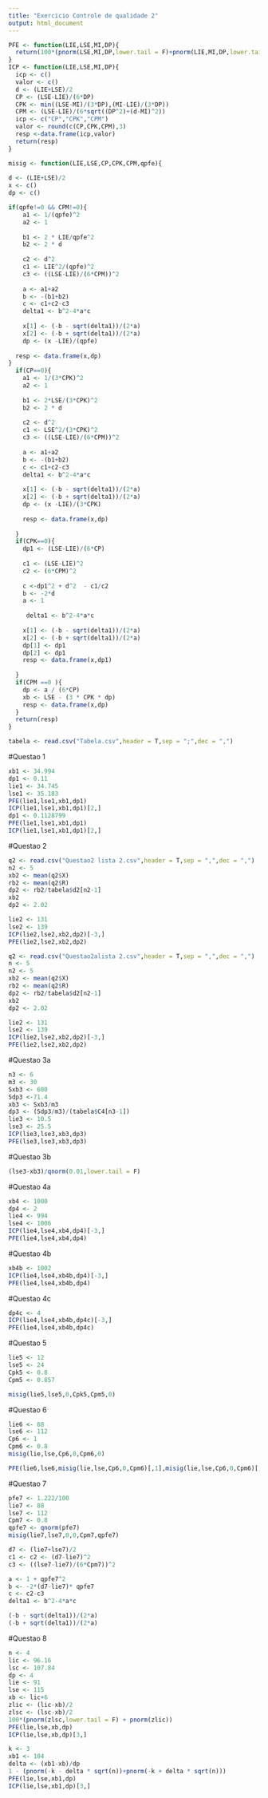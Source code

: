 ```yaml
---
title: "Exercicio Controle de qualidade 2"
output: html_document
---
```


```r
PFE <- function(LIE,LSE,MI,DP){
  return(100*(pnorm(LSE,MI,DP,lower.tail = F)+pnorm(LIE,MI,DP,lower.tail = T)))
}
ICP <- function(LIE,LSE,MI,DP){
  icp <- c()
  valor <- c()
  d <- (LIE+LSE)/2
  CP <- (LSE-LIE)/(6*DP)
  CPK <- min((LSE-MI)/(3*DP),(MI-LIE)/(3*DP))
  CPM <- (LSE-LIE)/(6*sqrt((DP^2)+(d-MI)^2))
  icp <- c("CP","CPK","CPM")
  valor <- round(c(CP,CPK,CPM),3)
  resp <-data.frame(icp,valor)
  return(resp)
}

```

```r
misig <- function(LIE,LSE,CP,CPK,CPM,qpfe){
  
d <- (LIE+LSE)/2    
x <- c()
dp <- c()

if(qpfe!=0 && CPM!=0){
    a1 <- 1/(qpfe)^2
    a2 <- 1
    
    b1 <- 2 * LIE/qpfe^2
    b2 <- 2 * d
    
    c2 <- d^2
    c1 <- LIE^2/(qpfe)^2
    c3 <- ((LSE-LIE)/(6*CPM))^2
    
    a <- a1+a2
    b <- -(b1+b2)
    c <- c1+c2-c3  
    delta1 <- b^2-4*a*c
    
    x[1] <- (-b - sqrt(delta1))/(2*a)
    x[2] <- (-b + sqrt(delta1))/(2*a)
    dp <- (x -LIE)/(qpfe)
  
  resp <- data.frame(x,dp)
}
  if(CP==0){
    a1 <- 1/(3*CPK)^2
    a2 <- 1
    
    b1 <- 2*LSE/(3*CPK)^2
    b2 <- 2 * d
    
    c2 <- d^2
    c1 <- LSE^2/(3*CPK)^2
    c3 <- ((LSE-LIE)/(6*CPM))^2
    
    a <- a1+a2
    b <- -(b1+b2)
    c <- c1+c2-c3  
    delta1 <- b^2-4*a*c
    
    x[1] <- (-b - sqrt(delta1))/(2*a)
    x[2] <- (-b + sqrt(delta1))/(2*a)
    dp <- (x -LIE)/(3*CPK)
    
    resp <- data.frame(x,dp)
    
  }
  if(CPK==0){
    dp1 <- (LSE-LIE)/(6*CP)
    
    c1 <- (LSE-LIE)^2
    c2 <- (6*CPM)^2
    
    c <-dp1^2 + d^2  - c1/c2 
    b <- -2*d
    a <- 1
    
     delta1 <- b^2-4*a*c
    
    x[1] <- (-b - sqrt(delta1))/(2*a)
    x[2] <- (-b + sqrt(delta1))/(2*a)
    dp[1] <- dp1
    dp[2] <- dp1
    resp <- data.frame(x,dp1)
     
  }
  if(CPM ==0 ){
    dp <- a / (6*CP)
    xb <- LSE - (3 * CPK * dp)
    resp <- data.frame(x,dp)
  }
  return(resp)
}
```


```r
tabela <- read.csv("Tabela.csv",header = T,sep = ";",dec = ",")
```

#Questao 1
```r
xb1 <- 34.994
dp1 <- 0.11
lie1 <- 34.745
lse1 <- 35.183
PFE(lie1,lse1,xb1,dp1)
ICP(lie1,lse1,xb1,dp1)[2,]
dp1 <- 0.1128799
PFE(lie1,lse1,xb1,dp1)
ICP(lie1,lse1,xb1,dp1)[2,]

```
#Questao 2
```r
q2 <- read.csv("Questao2 lista 2.csv",header = T,sep = ",",dec = ",")
n2 <- 5
xb2 <- mean(q2$X)
rb2 <- mean(q2$R)
dp2 <- rb2/tabela$d2[n2-1]
xb2
dp2 <- 2.02

lie2 <- 131
lse2 <- 139
ICP(lie2,lse2,xb2,dp2)[-3,]
PFE(lie2,lse2,xb2,dp2)
```

```r
q2 <- read.csv("Questao2alista 2.csv",header = T,sep = ",",dec = ",")
n <- 5
n2 <- 5
xb2 <- mean(q2$X)
rb2 <- mean(q2$R)
dp2 <- rb2/tabela$d2[n2-1]
xb2
dp2 <- 2.02

lie2 <- 131
lse2 <- 139
ICP(lie2,lse2,xb2,dp2)[-3,]
PFE(lie2,lse2,xb2,dp2)
```


#Questao 3a
```r
n3 <- 6
m3 <- 30
Sxb3 <- 600
Sdp3 <-71.4 
xb3 <- Sxb3/m3
dp3 <- (Sdp3/m3)/(tabela$C4[n3-1])
lie3 <- 10.5
lse3 <- 25.5
ICP(lie3,lse3,xb3,dp3)
PFE(lie3,lse3,xb3,dp3)
```
#Questao 3b
```r
(lse3-xb3)/qnorm(0.01,lower.tail = F)
```


#Questao 4a
```r
xb4 <- 1000
dp4 <- 2
lie4 <- 994
lse4 <- 1006
ICP(lie4,lse4,xb4,dp4)[-3,]
PFE(lie4,lse4,xb4,dp4)
```

#Questao 4b
```r
xb4b <- 1002
ICP(lie4,lse4,xb4b,dp4)[-3,]
PFE(lie4,lse4,xb4b,dp4)
```

#Questao 4c
```r
dp4c <- 4
ICP(lie4,lse4,xb4b,dp4c)[-3,]
PFE(lie4,lse4,xb4b,dp4c)
```
#Questao 5
```r
lie5 <- 12
lse5 <- 24
Cpk5 <- 0.8
Cpm5 <- 0.857

misig(lie5,lse5,0,Cpk5,Cpm5,0)

```
#Questao 6
```r
lie6 <- 88
lse6 <- 112
Cp6 <- 1
Cpm6 <- 0.8
misig(lie,lse,Cp6,0,Cpm6,0)

PFE(lie6,lse6,misig(lie,lse,Cp6,0,Cpm6)[,1],misig(lie,lse,Cp6,0,Cpm6)[,2])
```

#Questao 7
```r
pfe7 <- 1.222/100
lie7 <- 88
lse7 <- 112
Cpm7 <- 0.8
qpfe7 <- qnorm(pfe7)
misig(lie7,lse7,0,0,Cpm7,qpfe7)
```
```r
d7 <- (lie7+lse7)/2
c1 <- c2 <- (d7-lie7)^2 
c3 <- ((lse7-lie7)/(6*Cpm7))^2

a <- 1 + qpfe7^2
b <- -2*(d7-lie7)* qpfe7
c <- c2-c3  
delta1 <- b^2-4*a*c

(-b - sqrt(delta1))/(2*a)
(-b + sqrt(delta1))/(2*a)

```




#Questao 8
```r
n <- 4
lic <- 96.16
lsc <- 107.84
dp <- 4
lie <- 91
lse <- 115
xb <- lic+6
zlic <- (lic-xb)/2
zlsc <- (lsc-xb)/2
100*(pnorm(zlsc,lower.tail = F) + pnorm(zlic))
PFE(lie,lse,xb,dp)
ICP(lie,lse,xb,dp)[3,]

k <- 3
xb1 <- 104
delta <- (xb1-xb)/dp
1 - (pnorm(-k - delta * sqrt(n))+pnorm(-k + delta * sqrt(n)))
PFE(lie,lse,xb1,dp)
ICP(lie,lse,xb1,dp)[3,]

```

